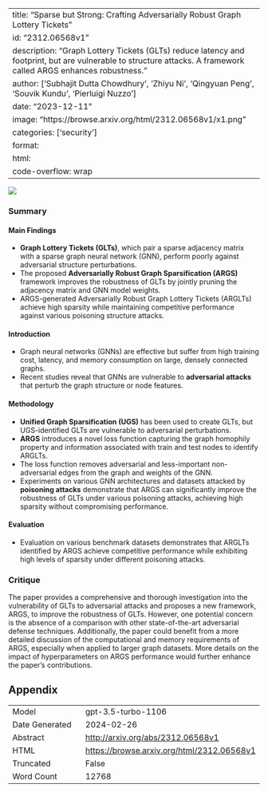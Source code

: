 
---
title: "Sparse but Strong: Crafting Adversarially Robust Graph Lottery Tickets"
id: "2312.06568v1"
description: "Graph Lottery Tickets (GLTs) reduce latency and footprint, but are vulnerable to structure attacks. A framework called ARGS enhances robustness."
author: ['Subhajit Dutta Chowdhury', 'Zhiyu Ni', 'Qingyuan Peng', 'Souvik Kundu', 'Pierluigi Nuzzo']
date: "2023-12-11"
image: "https://browse.arxiv.org/html/2312.06568v1/x1.png"
categories: ['security']
format:
  html:
    code-overflow: wrap
---

![](https://browse.arxiv.org/html/2312.06568v1/x1.png)

### Summary

#### Main Findings
- **Graph Lottery Tickets (GLTs)**, which pair a sparse adjacency matrix with a sparse graph neural network (GNN), perform poorly against adversarial structure perturbations.
- The proposed **Adversarially Robust Graph Sparsification (ARGS)** framework improves the robustness of GLTs by jointly pruning the adjacency matrix and GNN model weights.
- ARGS-generated Adversarially Robust Graph Lottery Tickets (ARGLTs) achieve high sparsity while maintaining competitive performance against various poisoning structure attacks.

#### Introduction
- Graph neural networks (GNNs) are effective but suffer from high training cost, latency, and memory consumption on large, densely connected graphs.
- Recent studies reveal that GNNs are vulnerable to **adversarial attacks** that perturb the graph structure or node features.

#### Methodology
- **Unified Graph Sparsification (UGS)** has been used to create GLTs, but UGS-identified GLTs are vulnerable to adversarial perturbations. 
- **ARGS** introduces a novel loss function capturing the graph homophily property and information associated with train and test nodes to identify ARGLTs. 
- The loss function removes adversarial and less-important non-adversarial edges from the graph and weights of the GNN.
- Experiments on various GNN architectures and datasets attacked by **poisoning attacks** demonstrate that ARGS can significantly improve the robustness of GLTs under various poisoning attacks, achieving high sparsity without compromising performance.

#### Evaluation
- Evaluation on various benchmark datasets demonstrates that ARGLTs identified by ARGS achieve competitive performance while exhibiting high levels of sparsity under different poisoning attacks.

### Critique
The paper provides a comprehensive and thorough investigation into the vulnerability of GLTs to adversarial attacks and proposes a new framework, ARGS, to improve the robustness of GLTs. However, one potential concern is the absence of a comparison with other state-of-the-art adversarial defense techniques. Additionally, the paper could benefit from a more detailed discussion of the computational and memory requirements of ARGS, especially when applied to larger graph datasets. More details on the impact of hyperparameters on ARGS performance would further enhance the paper's contributions.

## Appendix

|          |          |
|----------|----------|
| Model     | gpt-3.5-turbo-1106       |
| Date Generated     | 2024-02-26       |
| Abstract | [http://arxiv.org/abs/2312.06568v1](http://arxiv.org/abs/2312.06568v1)        |
| HTML     | [https://browse.arxiv.org/html/2312.06568v1](https://browse.arxiv.org/html/2312.06568v1)       |
| Truncated       | False       |
| Word Count       | 12768       |